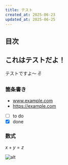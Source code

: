 ```yaml
---
title: テスト
created_at: 2025-06-23
updated_at: 2025-06-25
---
```


## 目次

## これはテストだよ！

テストですよ～ ✌

### 箇条書き

- www.example.com
- https://example.com

* [ ] to do
* [x] done

### 数式

$x + y = z$

![alt](/placehold/600x400.png "title")
